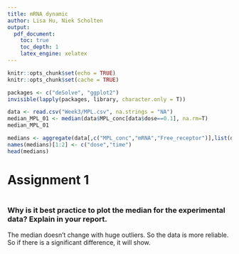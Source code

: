 ```yaml
---
title: mRNA dynamic
author: Lisa Hu, Niek Scholten
output:
  pdf_document:
    toc: true
    toc_depth: 1
    latex_engine: xelatex
---
```

```r
knitr::opts_chunk$set(echo = TRUE)
knitr::opts_chunk$set(cache = TRUE)
```

```r
packages <- c("deSolve", "ggplot2")
invisible(lapply(packages, library, character.only = T))
```

```r
data <- read.csv("Week3/MPL.csv", na.strings = "NA")
median_MPL_01 <- median(data$MPL_conc[data$dose==0.1], na.rm=T)
median_MPL_01

medians <- aggregate(data[,c("MPL_conc","mRNA","Free_receptor")],list(data$dose,data$time), median, na.rm=T)
names(medians)[1:2] <- c("dose","time")
head(medians)
```
# Assignment 1

```r

```

### Why is it best practice to plot the median for the experimental data? Explain in your report.
The median doesn't change with huge outliers. So the data is more reliable.
So if there is a significant difference, it will show.